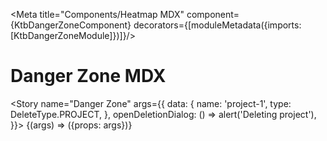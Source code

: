 
<Meta title="Components/Heatmap MDX" component={KtbDangerZoneComponent}
      decorators={[moduleMetadata({imports: [KtbDangerZoneModule]})]}/>

# Danger Zone MDX

<Story name="Danger Zone" args={{
    data: {
      name: 'project-1',
      type: DeleteType.PROJECT,
    },
    openDeletionDialog: () => alert('Deleting project'),
}}>
  {(args) => ({props: args})}
</Story>

<Source story="Danger Zone" />

<ArgsTable story="Danger Zone" />
